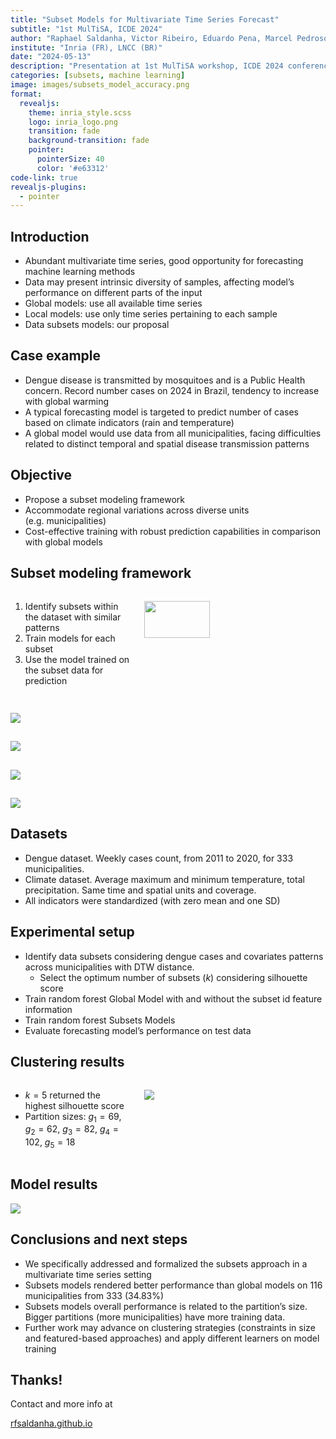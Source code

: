```yaml
---
title: "Subset Models for Multivariate Time Series Forecast"
subtitle: "1st MulTiSA, ICDE 2024"
author: "Raphael Saldanha, Victor Ribeiro, Eduardo Pena, Marcel Pedroso, Reza Akbarinia, Patrick Valduriez, Fabio Porto"
institute: "Inria (FR), LNCC (BR)"
date: "2024-05-13"
description: "Presentation at 1st MulTiSA workshop, ICDE 2024 conference."
categories: [subsets, machine learning]
image: images/subsets_model_accuracy.png
format:
  revealjs: 
    theme: inria_style.scss
    logo: inria_logo.png
    transition: fade
    background-transition: fade
    pointer:
      pointerSize: 40
      color: '#e63312'
code-link: true
revealjs-plugins:
  - pointer
---
```


## Introduction

-   Abundant [multivariate time series]{.hl}, good opportunity for forecasting [machine learning]{.hl} methods
-   Data may present intrinsic [diversity]{.hl} of samples, affecting model's performance on [different parts of the input]{.hl}
-   [Global models]{.hl}: use all available time series
-   [Local models]{.hl}: use only time series pertaining to each sample
-   [Data subsets models]{.hl}: our proposal

## Case example

-   [Dengue]{.hl} disease is transmitted by mosquitoes and is a Public Health concern. Record number cases on 2024 in Brazil, tendency to increase with global warming
-   A typical forecasting model is targeted to predict number of cases based on [climate indicators]{.hl} (rain and temperature)
-   A [global model]{.hl} would use data from all municipalities, facing [difficulties]{.hl} related to [distinct]{.hl} temporal and spatial disease [transmission patterns]{.hl}

## Objective

-   Propose a [subset modeling framework]{.hl}
-   Accommodate [regional variations]{.hl} across diverse units (e.g. municipalities)
-   Cost-effective training with [robust prediction capabilities]{.hl} in comparison with global models

## Subset modeling framework

::: columns
::: {.column width="40%"}
1.  Identify subsets within the dataset with similar patterns
2.  Train models for each subset
3.  Use the model trained on the subset data for prediction
:::

::: {.column width="60%"}
![](images/subset_model_framework_diagram.png){width="60%" fig-align="center"}
:::
:::

## 

![](images/subset_model_fig_a.png){fig-align="center"}

## 

![](images/subset_model_fig_b.png){fig-align="center"}

## 

![](images/subset_model_fig_c.png){fig-align="center"}

## 

![](images/subset_model_fig_d.png){fig-align="center"}

## Datasets

-   Dengue dataset. Weekly cases count, from 2011 to 2020, for 333 municipalities.
-   Climate dataset. Average maximum and minimum temperature, total precipitation. Same time and spatial units and coverage.
-   All indicators were standardized (with zero mean and one SD)

## Experimental setup

-   [Identify]{.hl} data subsets considering dengue cases and covariates patterns across municipalities with DTW distance.
    -   Select the [optimum]{.hl} number of subsets ($k$) considering silhouette score
-   Train random forest [Global Model]{.hl} with and without the [subset id]{.hl} feature information
-   Train random forest [Subsets Models]{.hl}
-   [Evaluate]{.hl} forecasting model's [performance]{.hl} on test data

## Clustering results

::: columns
::: {.column width="40%"}
-   $k = 5$ returned the highest silhouette score
-   Partition sizes: $g_1 = 69$, $g_2 = 62$, $g_3 = 82$, $g_4 = 102$, $g_5 = 18$
:::

::: {.column width="60%"}
![](images/subset_model_partitions_map.png){fig-align="center"}
:::
:::

## Model results

![](images/subsets_model_accuracy.png){fig-align="center"}

## Conclusions and next steps

-   We specifically addressed and formalized the subsets approach in a multivariate time series setting
-   Subsets models rendered [better performance]{.hl} than global models on [116 municipalities]{.hl} from 333 (34.83%)
-   Subsets models overall performance is related to the [partition's size]{.hl}. Bigger partitions (more municipalities) have more training data.
-   Further work may advance on clustering strategies (constraints in size and featured-based approaches) and apply different learners on model training

## Thanks!

Contact and more info at

[rfsaldanha.github.io](https://rfsaldanha.github.io)
